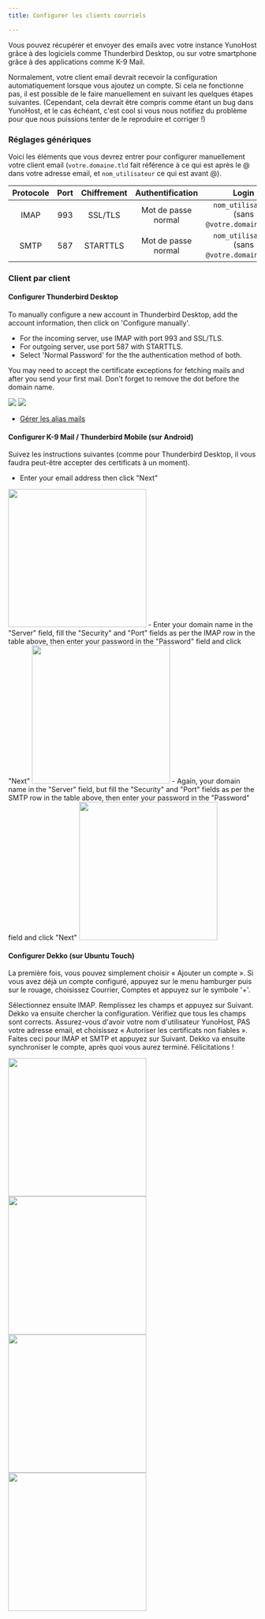 ```yaml
---
title: Configurer les clients courriels

---
```



Vous pouvez récupérer et envoyer des emails avec votre instance YunoHost grâce à des logiciels comme Thunderbird Desktop, ou sur votre smartphone grâce à des applications comme K-9 Mail.

Normalement, votre client email devrait recevoir la configuration automatiquement lorsque vous ajoutez un compte. Si cela ne fonctionne pas, il est possible de le faire manuellement en suivant les quelques étapes suivantes. (Cependant, cela devrait être compris comme étant un bug dans YunoHost, et le cas échéant, c'est cool si vous nous notifiez du problème pour que nous puissions tenter de le reproduire et corriger !)

### Réglages génériques

Voici les éléments que vous devrez entrer pour configurer manuellement votre client email (`votre.domaine.tld` fait référence à ce qui est après le @ dans votre adresse email, et `nom_utilisateur` ce qui est avant @).

| Protocole | Port | Chiffrement | Authentification    | Login                                         |
| :--:      | :-:  | :--:        | :--:                | :--:                                          |
| IMAP      | 993  | SSL/TLS     | Mot de passe normal | `nom_utilisateur` (sans `@votre.domaine.tld`) |
| SMTP      | 587  | STARTTLS    | Mot de passe normal | `nom_utilisateur` (sans `@votre.domaine.tld`) |

### Client par client

<Tabs>
<TabItem value="thunderbird" label="Mozilla Thunderbird">

#### <SmallInline url='/img/thunderbird.png'/> Configurer Thunderbird Desktop

To manually configure a new account in Thunderbird Desktop, add the account information, then click on 'Configure manually'.

- For the incoming server, use IMAP with port 993 and SSL/TLS.
- For outgoing server, use port 587 with STARTTLS. 
- Select 'Normal Password' for the the authentication method of both. 

You may need to accept the certificate exceptions for fetching mails and after you send your first mail. Don't forget to remove the dot before the domain name.

![](/img/thunderbird_config_1.png)
![](/img/thunderbird_config_2.png)

- [Gérer les alias mails](https://support.mozilla.org/en-US/kb/configuring-email-aliases)

</TabItem>
<TabItem value="k9" label="K-9 Mail (Thunderbird Mobile)">

#### <SmallInline url='/img/k9mail.png'/> Configurer K-9 Mail / Thunderbird Mobile (sur Android)

Suivez les instructions suivantes (comme pour Thunderbird Desktop, il vous faudra peut-être accepter des certificats à un moment).

- Enter your email address then click "Next"

<img src="/img/thunderbird_mobile_config_1.png" alt='' width="280"/>
- Enter your domain name in the "Server" field, fill the "Security" and "Port" fields as per the IMAP row in the table above, then enter your password in the "Password" field and click "Next"

<img src="/img/thunderbird_mobile_config_2.png" alt='' width="280"/>
- Again, your domain name in the "Server" field, but fill the "Security" and "Port" fields as per the SMTP row in the table above, then enter your password in the "Password" field and click "Next"

  <img src="/img/thunderbird_mobile_config_3.png" alt='' width="280"/>

</TabItem>
<TabItem value="dekko" label="Dekko">

#### <SmallInline url='/img/dekko-app.png'/> Configurer Dekko (sur Ubuntu Touch)

La première fois, vous pouvez simplement choisir « Ajouter un compte ». Si vous avez déjà un compte configuré, appuyez sur le menu hamburger puis sur le rouage, choisissez Courrier, Comptes et appuyez sur le symbole '+'.

Sélectionnez ensuite IMAP. Remplissez les champs et appuyez sur Suivant. Dekko va ensuite chercher la configuration. Vérifiez que tous les champs sont corrects. Assurez-vous d'avoir votre nom d'utilisateur YunoHost, PAS votre adresse email, et choisissez « Autoriser les certificats non fiables ». Faites ceci pour IMAP et SMTP et appuyez sur Suivant. Dekko va ensuite synchroniser le compte, après quoi vous aurez terminé. Félicitations !

<img src="/img/dekko_config_1.png" width="280"/>
<img src="/img/dekko_config_2.png" width="280"/>
<img src="/img/dekko_config_3.png" width="280"/>
<img src="/img/dekko_config_4.png" width="280"/>
  </TabItem>
</Tabs>
